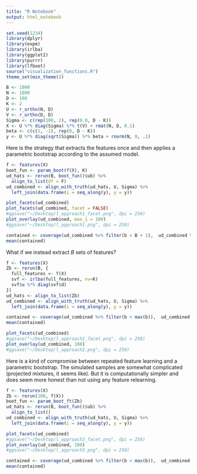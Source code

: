 ```yaml
---
title: "R Notebook"
output: html_notebook
---
```


```r
set.seed(1234)
library(dplyr)
library(expm)
library(irlba)
library(ggplot2)
library(purrr)
library(lfboot)
source("visualization_functions.R")
theme_set(min_theme())
```
```r
B <- 1000
N <- 1000
D <- 100
K <- 2
U <- r_ortho(N, D)
V <- r_ortho(D, D)
Sigma <- c(rep(100, 2), rep(0.0, D - K))
X <- U %*% diag(Sigma) %*% t(V) + rmat(N, D, 0.1)
beta <- c(c(1, -1), rep(0, D - K))
y <- U %*% diag(sqrt(Sigma)) %*% beta + rnorm(N, 0, .1)
```

Here is the strategy that extracts the features once and then applies a
parametric bootstrap according to the assumed model.

```r
f <- features(X)
boot_fun <- param_boot(f(X), K)
ud_hats <- rerun(B, boot_fun()$ub) %>%
  align_to_list(df = F)
ud_combined <- align_with_truth(ud_hats, U, Sigma) %>%
  left_join(data.frame(i = seq_along(y), y = y))
```

```r
plot_facets(ud_combined)
plot_facets(ud_combined, facet = FALSE)
#ggsave("~/Desktop/l_approach1_facet.png", dpi = 250)
plot_overlay(ud_combined, max_i = 100)
#ggsave("~/Desktop/l_approach1.png", dpi = 250)
```


```r
contained <- coverage(ud_combined %>% filter(b < B + 1),  ud_combined %>% filter(b == B + 1))
mean(contained)
```

What if we instead extract $B$ sets of features?

```r
f <- features(X)
Zb <- rerun(B, {
  full_features <- f(X)
  svf <- irlba(full_features, nv=K) 
  svf$u %*% diag(svf$d)
})
ud_hats <- align_to_list(Zb)
ud_combined <- align_with_truth(ud_hats, U, Sigma) %>%
  left_join(data.frame(i = seq_along(y), y = y))
```

```r
contained <- coverage(ud_combined %>% filter(b < max(b)),  ud_combined %>% filter(b == max(b)))
mean(contained)
```

```r
plot_facets(ud_combined)
#ggsave("~/Desktop/l_approach2_facet.png", dpi = 250)
plot_overlay(ud_combined, 100)
#ggsave("~/Desktop/l_approach2.png", dpi = 250)
```

Here is a kind of compromise between repeated feature learning and a parametric
bootstrap. The simulated samples are somewhat complicated (projected mixtures,
it seems like). But it is computationally simpler and does seem more honest than
not using any feature relearning.

```r
f <- features(X)
Zb <- rerun(100, f(X))
boot_fun <- param_boot_ft(Zb)
ud_hats <- rerun(B, boot_fun()$ub) %>%
  align_to_list()
ud_combined <- align_with_truth(ud_hats, U, Sigma) %>%
  left_join(data.frame(i = seq_along(y), y = y))
```

```r
plot_facets(ud_combined)
#ggsave("~/Desktop/l_approach3_facet.png", dpi = 250)
plot_overlay(ud_combined, 100)
#ggsave("~/Desktop/l_approach3.png", dpi = 250)
```
```r
contained <- coverage(ud_combined %>% filter(b < max(b)),  ud_combined %>% filter(b == max(b)))
mean(contained)
```

